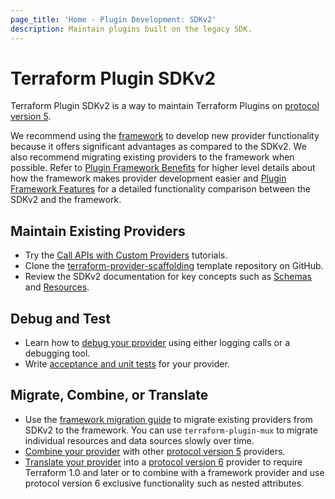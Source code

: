 ```yaml
---
page_title: 'Home - Plugin Development: SDKv2'
description: Maintain plugins built on the legacy SDK.
---
```


# Terraform Plugin SDKv2

Terraform Plugin SDKv2 is a way to maintain Terraform Plugins on [protocol version 5](/terraform/plugin/terraform-plugin-protocol#protocol-version-5).

We recommend using the [framework](/terraform/plugin/framework) to develop new provider functionality because it offers significant advantages as compared to the SDKv2. We also recommend migrating existing providers to the framework when possible. Refer to [Plugin Framework Benefits](/terraform/plugin/framework-benefits) for higher level details about how the framework makes provider development easier and [Plugin Framework Features](/terraform/plugin/framework/migrating/benefits) for a detailed functionality comparison between the SDKv2 and the framework.

## Maintain Existing Providers

- Try the [Call APIs with Custom Providers](/terraform/tutorials/providers) tutorials.
- Clone the [terraform-provider-scaffolding](https://github.com/hashicorp/terraform-provider-scaffolding) template repository on GitHub.
- Review the SDKv2 documentation for key concepts such as [Schemas](/terraform/plugin/sdkv2/schemas) and [Resources](/terraform/plugin/sdkv2/resources).

## Debug and Test

- Learn how to [debug your provider](/terraform/plugin/sdkv2/debugging) using either logging calls or a debugging tool.
- Write [acceptance and unit tests](/terraform/plugin/sdkv2/testing) for your provider.

## Migrate, Combine, or Translate

- Use the [framework migration guide](/terraform/plugin/framework/migrating) to migrate existing providers from SDKv2 to the framework. You can use `terraform-plugin-mux` to migrate individual resources and data sources slowly over time.
- [Combine your provider](/terraform/plugin/mux/combining-protocol-version-5-providers) with other [protocol version 5](/terraform/plugin/terraform-plugin-protocol#protocol-version-5) providers.
- [Translate your provider](/terraform/plugin/mux/translating-protocol-version-5-to-6) into a [protocol version 6](/terraform/plugin/terraform-plugin-protocol#protocol-version-6) provider to require Terraform 1.0 and later or to combine with a framework provider and use protocol version 6 exclusive functionality such as nested attributes.
